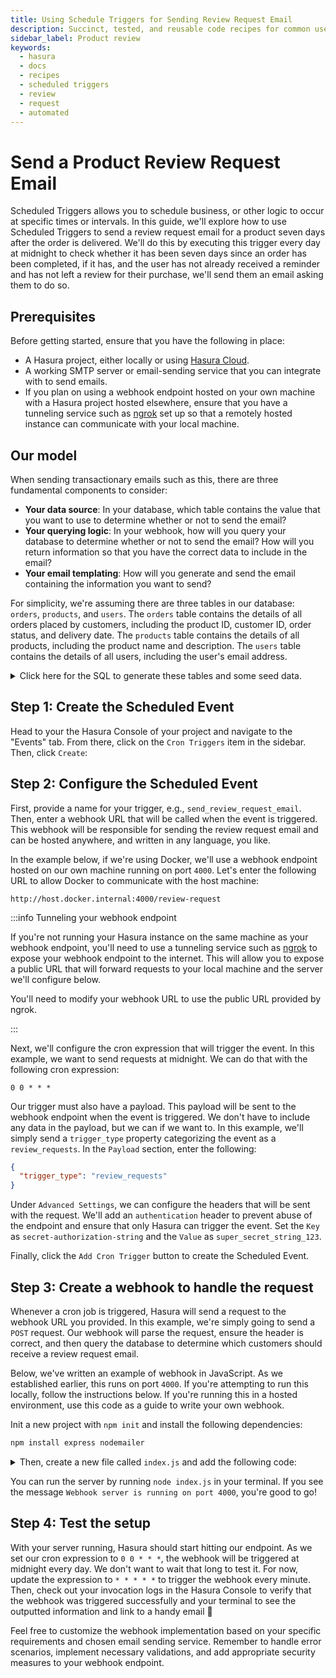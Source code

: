 ```yaml
---
title: Using Schedule Triggers for Sending Review Request Email
description: Succinct, tested, and reusable code recipes for common use cases in Hasura.
sidebar_label: Product review
keywords:
  - hasura
  - docs
  - recipes
  - scheduled triggers
  - review
  - request
  - automated
---
```



# Send a Product Review Request Email

Scheduled Triggers allows you to schedule business, or other logic to occur at specific times or intervals. In this guide,
we'll explore how to use Scheduled Triggers to send a review request email for a product seven days after the order is
delivered. We'll do this by executing this trigger every day at midnight to check whether it has been seven days since an order has been completed, if it has, and the user has not already received a reminder and has not left a review for their purchase, we'll send them an email asking them to do so. 

## Prerequisites

Before getting started, ensure that you have the following in place:

- A Hasura project, either locally or using [Hasura Cloud](https://cloud.hasura.io/?skip_onboarding=true).
- A working SMTP server or email-sending service that you can integrate with to send emails.
- If you plan on using a webhook endpoint hosted on your own machine with a Hasura project hosted elsewhere, ensure that
  you have a tunneling service such as [ngrok](https://ngrok.com/) set up so that a remotely hosted instance can communicate with your local machine.

## Our model

When sending transactionary emails such as this, there are three fundamental components to consider:

- **Your data source**: In your database, which table contains the value that you want to use to determine whether or
  not to send the email?
- **Your querying logic**: In your webhook, how will you query your database to determine whether or not to send the
  email? How will you return information so that you have the correct data to include in the email?
- **Your email templating**: How will you generate and send the email containing the information you want to send?

For simplicity, we're assuming there are three tables in our database: `orders`, `products`, and `users`. The `orders`
table contains the details of all orders placed by customers, including the product ID, customer ID, order status, and
delivery date. The `products` table contains the details of all products, including the product name and description.
The `users` table contains the details of all users, including the user's email address.

<details>
<summary>
Click here for the SQL to generate these tables and some seed data.
</summary>

```sql
-- Create the 'users' table
CREATE TABLE public.users (
    id SERIAL PRIMARY KEY,
    name VARCHAR(255),
    email TEXT NOT NULL
);

-- Create the 'products' table
CREATE TABLE public.products (
    id SERIAL PRIMARY KEY,
    name VARCHAR(255) NOT NULL,
    description TEXT
);

-- Create the 'orders' table
CREATE TABLE public.orders (
    id SERIAL PRIMARY KEY,
    product_id INTEGER NOT NULL REFERENCES products(id),
    customer_id INTEGER NOT NULL REFERENCES users(id),
    status VARCHAR(255),
    delivery_date DATE,
    is_reviewed BOOLEAN DEFAULT FALSE
);

-- Seed data for the 'users' table
INSERT INTO public.users (name, email) VALUES
    ('Daniel Ricciardo', 'user1@example.com'),
    ('Charles Leclerc', 'user2@example.com'),
    ('Carlos Sainz', 'user3@example.com');

-- Seed data for the 'products' table
INSERT INTO public.products (name, description) VALUES
    ('Product A', 'Description for Product A'),
    ('Product B', 'Description for Product B'),
    ('Product C', 'Description for Product C');

-- Seed data for the 'orders' table
INSERT INTO public.orders (product_id, customer_id, status, delivery_date) VALUES
    (1, 1, 'Delivered', '2023-01-05'),
    (2, 1, 'In Progress', '2023-02-10'),
    (3, 2, 'Delivered', '2023-03-15'),
    (1, 3, 'Cancelled', '2023-04-20');

```

You can copy / paste this into the `RUN SQL` tab in the Hasura Console on the `Data` page. Then, track all relationships
under the `Public` schema on the `Data` page.

**For any order that is delivered, do be sure to change the date to a time within the last seven days.**

</details>

## Step 1: Create the Scheduled Event

Head to your the Hasura Console of your project and navigate to the "Events" tab. From there, click on the
`Cron Triggers` item in the sidebar. Then, click `Create`:

<Thumbnail
  src="/img/scheduled-triggers/scheduled-triggers_getting-started-guide_2.18.0_click-create.png"
  alt="Hasura Scheduled Trigger architecture"
  width="1000"
/>

## Step 2: Configure the Scheduled Event

First, provide a name for your trigger, e.g., `send_review_request_email`. Then, enter a webhook URL that will be called
when the event is triggered. This webhook will be responsible for sending the review request email and can be hosted
anywhere, and written in any language, you like.

In the example below, if we're using Docker, we'll use a webhook endpoint hosted on our own machine running on port `4000`. Let's enter the following URL to allow Docker to communicate with the host machine:

```
http://host.docker.internal:4000/review-request
```

:::info Tunneling your webhook endpoint

If you're not running your Hasura instance on the same machine as your webhook endpoint, you'll need to use a tunneling
service such as [ngrok](https://ngrok.com/) to expose your webhook endpoint to the internet. This will allow you to
expose a public URL that will forward requests to your local machine and the server we'll configure below.

You'll need to modify your webhook URL to use the public URL provided by ngrok.

:::

Next, we'll configure the cron expression that will trigger the event. In this example, we want to send requests at
midnight. We can do that with the following cron expression:

```
0 0 * * *
```

Our trigger must also have a payload. This payload will be sent to the webhook endpoint when the event is triggered. We
don't have to include any data in the payload, but we can if we want to. In this example, we'll simply send a
`trigger_type` property categorizing the event as a `review_requests`. In the `Payload` section, enter the following:

```json
{
  "trigger_type": "review_requests"
}
```

Under `Advanced Settings`, we can configure the headers that will be sent with the request. We'll add an
`authentication` header to prevent abuse of the endpoint and ensure that only Hasura can trigger the event. Set the
`Key` as `secret-authorization-string` and the `Value` as `super_secret_string_123`.

<Thumbnail
  src="/img/scheduled-triggers/scheduled-triggers_recipes_review-request_auth-header.png"
  alt="Hasura Scheduled Trigger architecture"
  width="1000"
/>

Finally, click the `Add Cron Trigger` button to create the Scheduled Event.

## Step 3: Create a webhook to handle the request

Whenever a cron job is triggered, Hasura will send a request to the webhook URL you provided. In this example, we're
simply going to send a `POST` request. Our webhook will parse the request, ensure the header is correct, and then query
the database to determine which customers should receive a review request email.

Below, we've written an example of webhook in JavaScript. As we established earlier, this runs on port `4000`. If you're
attempting to run this locally, follow the instructions below. If you're running this in a hosted environment, use this
code as a guide to write your own webhook.

Init a new project with `npm init` and install the following dependencies:

```bash
npm install express nodemailer
```

<details>
<summary>
Then, create a new file called <code>index.js</code> and add the following code:
</summary>

```javascript
const express = require('express');
const nodemailer = require('nodemailer');

const app = express();

// Create a Nodemailer transporter using Ethereal email service
// Ideally, this configuration would be stored somewhere else
nodemailer.createTestAccount((err, account) => {
  if (err) {
    console.error('Failed to create a testing account. ' + err.message);
    return process.exit(1);
  }

  // If all goes as planned, here's the console telling us we're 👍
  console.log('Credentials obtained, listening on the webhook...');

  // Create a transporter object for nodemailer
  const transporter = nodemailer.createTransport({
    host: 'smtp.ethereal.email',
    port: 587,
    secure: false,
    auth: {
      user: account.user,
      pass: account.pass,
    },
  });

  // Our route for the webhook
  app.post('/review-request', async (req, res) => {
    // confirm the auth header is correct — ideally, you'd keep the secret in an environment variable
    const authHeader = req.headers['secret-authorization-string'];
    if (authHeader !== 'super_secret_string_123') {
      return res.status(401).json({
        message: 'Unauthorized',
      });
    }

    // get our date ready for the query
    const today = new Date();
    const sevenDaysAgo = new Date(today.getTime() - 7 * 24 * 60 * 60 * 1000);
    const formattedDate = `${sevenDaysAgo.getFullYear()}-${String(sevenDaysAgo.getMonth() + 1).padStart(
      2,
      '0'
    )}-${String(sevenDaysAgo.getDate()).padStart(2, '0')}`;

    // Fetch the data from our Hasura instance
    async function getRecentOrders() {
      const response = await fetch('http://localhost:8080/v1/graphql', {
        method: 'POST',
        headers: {
          'Content-Type': 'application/json',
          // "x-hasura-admin-secret": "<YOUR-ADMIN-KEY>",
        },
        body: JSON.stringify({
          query: `
          query ReviewRequestQuery($delivery_date: date!) {
            orders(where: {delivery_date: {_eq: $delivery_date}, is_reviewed: {_eq: false}}) {
              user {
                id
                name
                email
              }
              product {
                id
                name
              }
            }
          }
          
          `,
          variables: {
            delivery_date: formattedDate,
          },
        }),
      });
      const { data } = await response.json();
      return data.orders;
    }

    let orders = await getRecentOrders();

    // map over the data and send an email to each customer
    async function sendReviewRequests() {
      let outcomes = [];
      orders.map(async order => {
        // Create a message object
        const message = {
          from: 'SuperStore.com <sender@SuperStore.com>',
          to: `${order.user.name} <${order.user.email}>`,
          subject: `We need your review, ${order.user.name.split(' ')[0]}!`,
          text: `Hi ${order.user.name.split(' ')[0]}, we hope you're enjoying your ${
            order.product.name
          }. Please leave us a review!`,
        };

        // Send the message using the Nodemailer transporter
        const info = await transporter.sendMail(message);

        // Log the message info
        console.log(`\nMessage sent to ${order.user.name}: ${nodemailer.getTestMessageUrl(info)}`);

        // add the info to the outcomes array
        outcomes.push({
          messageId: info.messageId,
          previewUrl: nodemailer.getTestMessageUrl(info),
        });
        return outcomes;
      });
    }

    await sendReviewRequests(orders);

    // Return a JSON response to the client
    res.json({
      message: 'Review requests sent!',
    });
  });

  // Start the server
  app.listen(4000, () => {
    console.log('Server started on port 4000');
  });
});
```

</details>

You can run the server by running `node index.js` in your terminal. If you see the message
`Webhook server is running on port 4000`, you're good to go!

## Step 4: Test the setup

With your server running, Hasura should start hitting our endpoint. As we set our cron expression to `0 0 * * *`, the
webhook will be triggered at midnight every day. We don't want to wait that long to test it. For now, update the expression to
`* * * * *` to trigger the webhook every minute. Then, check out your invocation logs in the Hasura Console to verify
that the webhook was triggered successfully and your terminal to see the outputted information and link to a handy email
🎉

<Thumbnail
  src="/img/scheduled-triggers/scheduled-triggers_recipes_review-terminal.png"
  alt="Hasura Scheduled Trigger architecture"
  width="1000"
/>

Feel free to customize the webhook implementation based on your specific requirements and chosen email sending service.
Remember to handle error scenarios, implement necessary validations, and add appropriate security measures to your
webhook endpoint.
